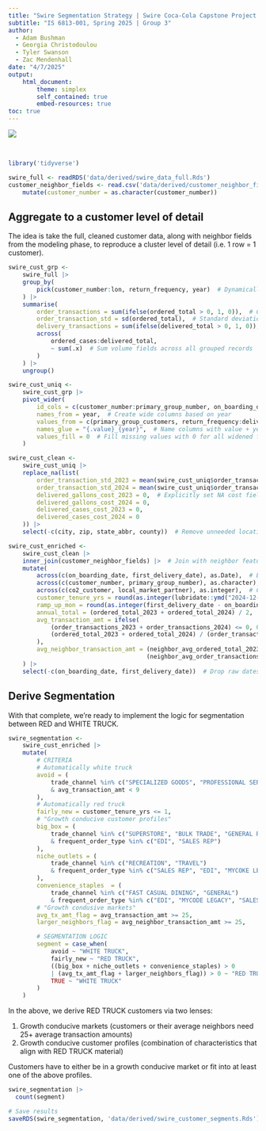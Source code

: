 ```yaml
---
title: "Swire Segmentation Strategy | Swire Coca-Cola Capstone Project "
subtitle: "IS 6813-001, Spring 2025 | Group 3"
author:
  - Adam Bushman
  - Georgia Christodoulou
  - Tyler Swanson
  - Zac Mendenhall
date: "4/7/2025"
output:
    html_document:
        theme: simplex
        self_contained: true
        embed-resources: true
toc: true
---
```


![](../misc/swire-banner.png)

<br>


```r
library('tidyverse')

swire_full <- readRDS('data/derived/swire_data_full.Rds')
customer_neighbor_fields <- read.csv('data/derived/customer_neighbor_fields.csv') |>
    mutate(customer_number = as.character(customer_number))
```


## Aggregate to a customer level of detail

The idea is take the full, cleaned customer data, along with neighbor fields from the modeling phase, to reproduce a cluster level of detail (i.e. 1 row = 1 customer).

```r
swire_cust_grp <-
    swire_full |>
    group_by(
        pick(customer_number:lon, return_frequency, year)  # Dynamically select grouping vars from a range and specific columns
    ) |>
    summarise(
        order_transactions = sum(ifelse(ordered_total > 0, 1, 0)),  # Count orders with any volume
        order_transaction_std = sd(ordered_total),  # Standard deviation of order volumes
        delivery_transactions = sum(ifelse(delivered_total > 0, 1, 0)),  # Count deliveries with any volume
        across(
            ordered_cases:delivered_total, 
            ~ sum(.x)  # Sum volume fields across all grouped records
        )
    ) |>
    ungroup()
```

```r
swire_cust_uniq <- 
    swire_cust_grp |>
    pivot_wider(
        id_cols = c(customer_number:primary_group_number, on_boarding_date:lon),  # Keep customer and location details as IDs
        names_from = year,  # Create wide columns based on year
        values_from = c(primary_group_customers, return_frequency:delivered_total),  # Use these variables as values
        names_glue = "{.value}_{year}",  # Name columns with value + year suffix
        values_fill = 0  # Fill missing values with 0 for all widened fields
    )

swire_cust_clean <- 
    swire_cust_uniq |>
    replace_na(list(
        order_transaction_std_2023 = mean(swire_cust_uniq$order_transaction_std_2023, na.rm = TRUE),  # Replace NA with column mean
        order_transaction_std_2024 = mean(swire_cust_uniq$order_transaction_std_2024, na.rm = TRUE), 
        delivered_gallons_cost_2023 = 0,  # Explicitly set NA cost fields to 0
        delivered_gallons_cost_2024 = 0, 
        delivered_cases_cost_2023 = 0,
        delivered_cases_cost_2024 = 0
    )) |>
    select(-c(city, zip, state_abbr, county))  # Remove unneeded location granularity
```


```r
swire_cust_enriched <- 
    swire_cust_clean |>
    inner_join(customer_neighbor_fields) |>  # Join with neighbor feature set
    mutate(
        across(c(on_boarding_date, first_delivery_date), as.Date),  # Ensure proper date format
        across(c(customer_number, primary_group_number), as.character),  # Convert IDs to character
        across(c(co2_customer, local_market_partner), as.integer),  # Convert logicals to integers for modeling
        customer_tenure_yrs = round(as.integer(lubridate::ymd("2024-12-31") - first_delivery_date) / 365.25, 1),  # Tenure as of end of 2024
        ramp_up_mon = round(as.integer(first_delivery_date - on_boarding_date) * 12 / 365.25, 1),  # Months between onboarding and first delivery
        annual_total = (ordered_total_2023 + ordered_total_2024) / 2,  # 2-year average of total ordered
        avg_transaction_amt = ifelse(
            (order_transactions_2023 + order_transactions_2024) <= 0, 0,  # Avoid division by 0
            (ordered_total_2023 + ordered_total_2024) / (order_transactions_2023 + order_transactions_2024)  # Avg order size
        ), 
        avg_neighbor_transaction_amt = (neighbor_avg_ordered_total_2023 + neighbor_avg_ordered_total_2024) / 
                                       (neighbor_avg_order_transactions_2023 + neighbor_avg_order_transactions_2024)  # Peer group avg
    ) |>
    select(-c(on_boarding_date, first_delivery_date))  # Drop raw dates now that derived fields are created
```


## Derive Segmentation

With that complete, we're ready to implement the logic for segmentation between RED and WHITE TRUCK.

```r
swire_segmentation <- 
    swire_cust_enriched |>
    mutate(
        # CRITERIA
        # Automatically white truck
        avoid = (
            trade_channel %in% c("SPECIALIZED GOODS", "PROFESSIONAL SERVICES", "VEHICLE CARE", "MOBILE RETAIL", "OUTDOOR ACTIVITIES") 
            & avg_transaction_amt < 9
        ), 
        # Automatically red truck
        fairly_new = customer_tenure_yrs <= 1, 
        # "Growth conducive customer profiles"
        big_box = (
            trade_channel %in% c("SUPERSTORE", "BULK TRADE", "GENERAL RETAILER") 
            & frequent_order_type %in% c("EDI", "SALES REP")
        ),
        niche_outlets = (
            trade_channel %in% c("RECREATION", "TRAVEL") 
            & frequent_order_type %in% c("SALES REP", "EDI", "MYCOKE LEGACY")
        ), 
        convenience_staples  = (
            trade_channel %in% c("FAST CASUAL DINING", "GENERAL") 
            & frequent_order_type %in% c("EDI", "MYCODE LEGACY", "SALES REP", "OTHER")), 
        # "Growth condusive markets"
        avg_tx_amt_flag = avg_transaction_amt >= 25, 
        larger_neighbors_flag = avg_neighbor_transaction_amt >= 25, 

        # SEGMENTATION LOGIC
        segment = case_when(
            avoid ~ "WHITE TRUCK", 
            fairly_new ~ "RED TRUCK", 
            ((big_box + niche_outlets + convenience_staples) > 0 
            | (avg_tx_amt_flag + larger_neighbors_flag)) > 0 ~ "RED TRUCK", 
            TRUE ~ "WHITE TRUCK"
        )
    )

```

In the above, we derive RED TRUCK customers via two lenses:

1. Growth conducive markets (customers or their average neighbors need 25+ average transaction amounts)
2. Growth conducive customer profiles (combination of characteristics that align with RED TRUCK material)

Customers have to either be in a growth conducive market or fit into at least one of the above profiles.

```r
swire_segmentation |> 
  count(segment)
```

```r
# Save results
saveRDS(swire_segmentation, 'data/derived/swire_customer_segments.Rds')
```
